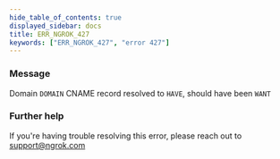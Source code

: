 ```yaml
---
hide_table_of_contents: true
displayed_sidebar: docs
title: ERR_NGROK_427
keywords: ["ERR_NGROK_427", "error 427"]
---
```


### Message

Domain `DOMAIN` CNAME record resolved to `HAVE`, should have been `WANT`

### Further help

If you're having trouble resolving this error, please reach out to [support@ngrok.com](mailto:support@ngrok.com?subject=Help%20with%20ERR_NGROK_427)
